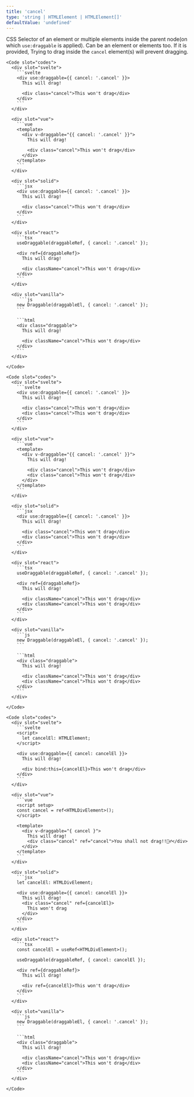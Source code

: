 ```yaml
---
title: 'cancel'
type: 'string | HTMLElement | HTMLElement[]'
defaultValue: 'undefined'
---
```





CSS Selector of an element or multiple elements inside the parent node(on which `use:draggable` is applied).
Can be an element or elements too. If it is provided, Trying to drag inside the `cancel` element(s) will prevent dragging.

<Examples client:load>
  <Example>
    <SingleCancelSelectorExample client:visible slot="demo" />

    <Code slot="codes">
      <div slot="svelte">
        ```svelte
        <div use:draggable={{ cancel: '.cancel' }}>
          This will drag!

          <div class="cancel">This won't drag</div>
        </div>
        ```
      </div>

      <div slot="vue">
        ```vue
        <template>
          <div v-draggable="{{ cancel: '.cancel' }}">
            This will drag!

            <div class="cancel">This won't drag</div>
          </div>
        </template>
        ```
      </div>

      <div slot="solid">
        ```jsx
        <div use:draggable={{ cancel: '.cancel' }}>
          This will drag!

          <div class="cancel">This won't drag</div>
        </div>
        ```
      </div>

      <div slot="react">
        ```tsx
        useDraggable(draggableRef, { cancel: '.cancel' });

        <div ref={draggableRef}>
          This will drag!

          <div className="cancel">This won't drag</div>
        </div>
        ```
      </div>

      <div slot="vanilla">
         ```js
        new Draggable(draggableEl, { cancel: '.cancel' });
        ```

        ```html
        <div class="draggable">
          This will drag!

          <div className="cancel">This won't drag</div>
        </div>
        ```
      </div>

    </Code>

  </Example>

  <Example>
    <MultipleCancelSelectorExample client:visible slot="demo" />

    <Code slot="codes">
      <div slot="svelte">
        ```svelte
        <div use:draggable={{ cancel: '.cancel' }}>
          This will drag!

          <div class="cancel">This won't drag</div>
          <div class="cancel">This won't drag</div>
        </div>
        ```
      </div>

      <div slot="vue">
        ```vue
        <template>
          <div v-draggable="{{ cancel: '.cancel' }}">
            This will drag!

            <div class="cancel">This won't drag</div>
            <div class="cancel">This won't drag</div>
          </div>
        </template>
        ```
      </div>

      <div slot="solid">
        ```jsx
        <div use:draggable={{ cancel: '.cancel' }}>
          This will drag!

          <div class="cancel">This won't drag</div>
          <div class="cancel">This won't drag</div>
        </div>
        ```
      </div>

      <div slot="react">
        ```tsx
        useDraggable(draggableRef, { cancel: '.cancel' });

        <div ref={draggableRef}>
          This will drag!

          <div className="cancel">This won't drag</div>
          <div className="cancel">This won't drag</div>
        </div>
        ```
      </div>

      <div slot="vanilla">
        ```js
        new Draggable(draggableEl, { cancel: '.cancel' });
        ```

        ```html
        <div class="draggable">
          This will drag!

          <div className="cancel">This won't drag</div>
          <div className="cancel">This won't drag</div>
        </div>
        ```
      </div>

    </Code>

  </Example>

  <Example>
    <SingleCancelElementExample client:visible slot="demo" />

    <Code slot="codes">
      <div slot="svelte">
        ```svelte
        <script>
          let cancelEl: HTMLElement;
        </script>

        <div use:draggable={{ cancel: cancelEl }}>
          This will drag!

          <div bind:this={cancelEl}>This won't drag</div>
        </div>
        ```
      </div>

      <div slot="vue">
        ```vue
        <script setup>
        const cancel = ref<HTMLDivElement>();
        </script>

        <template>
          <div v-draggable="{ cancel }">
            This will drag!
            <div class="cancel" ref="cancel">You shall not drag!!🧙‍♂️</div>
          </div>
        </template>
        ```
      </div>

      <div slot="solid">
        ```jsx
        let cancelEl: HTMLDivElement;

        <div use:draggable={{ cancel: cancelEl }}>
          This will drag!
          <div class="cancel" ref={cancelEl}>
            This won't drag
          </div>
        </div>
        ```
      </div>

      <div slot="react">
        ```tsx
        const cancelEl = useRef<HTMLDivElement>();

        useDraggable(draggableRef, { cancel: cancelEl });

        <div ref={draggableRef}>
          This will drag!

          <div ref={cancelEl}>This won't drag</div>
        </div>
        ```
      </div>

      <div slot="vanilla">
        ```js
        new Draggable(draggableEl, { cancel: '.cancel' });
        ```

        ```html
        <div class="draggable">
          This will drag!

          <div className="cancel">This won't drag</div>
          <div className="cancel">This won't drag</div>
        </div>
        ```
      </div>

    </Code>

  </Example>
</Examples>
